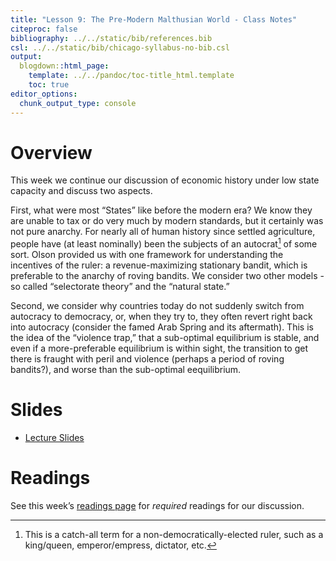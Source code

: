```yaml
---
title: "Lesson 9: The Pre-Modern Malthusian World - Class Notes"
citeproc: false
bibliography: ../../static/bib/references.bib
csl: ../../static/bib/chicago-syllabus-no-bib.csl
output:
  blogdown::html_page:
    template: ../../pandoc/toc-title_html.template
    toc: true
editor_options: 
  chunk_output_type: console
---
```


# Overview

This week we continue our discussion of economic history under low state capacity and discuss two aspects. 

First, what were most "States" like before the modern era? We know they are unable to tax or do very much by modern standards, but it certainly was not pure anarchy. For nearly all of human history since settled agriculture, people have (at least nominally) been the subjects of an autocrat^[This is a catch-all term for a non-democratically-elected ruler, such as a king/queen, emperor/empress, dictator, etc.] of some sort. Olson provided us with one framework for understanding the incentives of the ruler: a revenue-maximizing stationary bandit, which is preferable to the anarchy of roving bandits. We consider two other models - so called "selectorate theory" and the "natural state."

Second, we consider why countries today do not suddenly switch from autocracy to democracy, or, when they try to, they often revert right back into autocracy (consider the famed Arab Spring and its aftermath). This is the idea of the "violence trap," that a sub-optimal equilibrium is stable, and even if a more-preferable equilibrium is within sight, the transition to get there is fraught with peril and violence (perhaps a period of roving bandits?), and worse than the sub-optimal eequilibrium.

# Slides

- [<i class="fas fa-external-link-square-alt"></i> Lecture Slides](/slides/10-slides.html)

# Readings

See this week's [readings page](/reading/10-reading) for *required* readings for our discussion.
